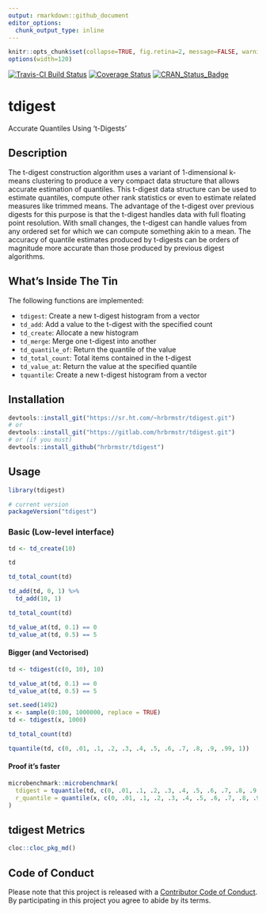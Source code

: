 ```yaml
---
output: rmarkdown::github_document
editor_options: 
  chunk_output_type: inline
---
```

```r
knitr::opts_chunk$set(collapse=TRUE, fig.retina=2, message=FALSE, warning=FALSE)
options(width=120)
```

[![Travis-CI Build Status](https://travis-ci.org/hrbrmstr/tdigest.svg?branch=master)](https://travis-ci.org/hrbrmstr/tdigest) 
[![Coverage Status](https://codecov.io/gh/hrbrmstr/tdigest/branch/master/graph/badge.svg)](https://codecov.io/gh/hrbrmstr/tdigest)
[![CRAN_Status_Badge](https://www.r-pkg.org/badges/version/tdigest)](https://cran.r-project.org/package=tdigest)

# tdigest

Accurate Quantiles Using 't-Digests'

## Description

The t-digest construction algorithm uses a variant of 1-dimensional k-means clustering to produce a very compact data structure that allows accurate estimation of quantiles. This t-digest data structure can be used to estimate quantiles, compute other rank statistics or even to estimate related measures like trimmed means. The advantage of the t-digest over previous digests for this purpose is that the t-digest handles data with full floating point resolution. With small changes, the t-digest can handle values from any ordered set for which we can compute something akin to a mean. The accuracy of quantile estimates produced by t-digests can be orders of magnitude more accurate than those produced by previous digest algorithms.

## What's Inside The Tin

The following functions are implemented:

- `tdigest`:	Create a new t-digest histogram from a vector
- `td_add`:	Add a value to the t-digest with the specified count
- `td_create`:	Allocate a new histogram
- `td_merge`:	Merge one t-digest into another
- `td_quantile_of`:	Return the quantile of the value
- `td_total_count`:	Total items contained in the t-digest
- `td_value_at`:	Return the value at the specified quantile
- `tquantile`:	Create a new t-digest histogram from a vector

## Installation

```r
devtools::install_git("https://sr.ht.com/~hrbrmstr/tdigest.git")
# or
devtools::install_git("https://gitlab.com/hrbrmstr/tdigest.git")
# or (if you must)
devtools::install_github("hrbrmstr/tdigest")
```

## Usage

```r
library(tdigest)

# current version
packageVersion("tdigest")

```

### Basic (Low-level interface)

```r
td <- td_create(10)

td

td_total_count(td)

td_add(td, 0, 1) %>% 
  td_add(10, 1)

td_total_count(td)

td_value_at(td, 0.1) == 0
td_value_at(td, 0.5) == 5
```

#### Bigger (and Vectorised)

```r
td <- tdigest(c(0, 10), 10)

td_value_at(td, 0.1) == 0
td_value_at(td, 0.5) == 5

set.seed(1492)
x <- sample(0:100, 1000000, replace = TRUE)
td <- tdigest(x, 1000)

td_total_count(td)

tquantile(td, c(0, .01, .1, .2, .3, .4, .5, .6, .7, .8, .9, .99, 1))
```

#### Proof it's faster

```r
microbenchmark::microbenchmark(
  tdigest = tquantile(td, c(0, .01, .1, .2, .3, .4, .5, .6, .7, .8, .9, .99, 1)),
  r_quantile = quantile(x, c(0, .01, .1, .2, .3, .4, .5, .6, .7, .8, .9, .99, 1))
)
```

## tdigest Metrics

```r
cloc::cloc_pkg_md()
```

## Code of Conduct

Please note that this project is released with a [Contributor Code of Conduct](CONDUCT.md). 
By participating in this project you agree to abide by its terms.

